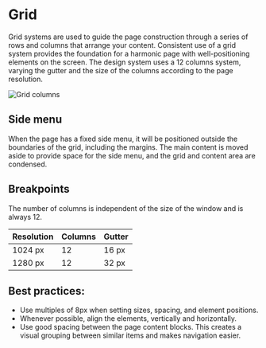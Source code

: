 # Grid

Grid systems are used to guide the page construction through a series of rows and columns that arrange your content. Consistent use of a grid system provides the foundation for a harmonic page with well-positioning elements on the screen. The design system uses a 12 columns system, varying the gutter and the size of the columns according to the page resolution.

![Grid columns](/image/grid-columns.png)

## Side menu

When the page has a fixed side menu, it will be positioned outside the boundaries of the grid, including the margins. The main content is moved aside to provide space for the side menu, and the grid and content area are condensed.

## Breakpoints

The number of columns is independent of the size of the window and is always 12.

<table>
  <thead>
    <tr>
      <th>Resolution</th>
      <th>Columns</th>
      <th>Gutter</th>
    </tr>
  </thead>
  <tbody>
    <tr>
      <td>1024 px</td>
      <td>12</td>
      <td>16 px</td>
    </tr>
    <tr>
      <td>1280 px</td>
      <td>12</td>
      <td>32 px</td>
    </tr>
  </tbody>
</table>

## Best practices:

- Use multiples of 8px when setting sizes, spacing, and element positions.
- Whenever possible, align the elements, vertically and horizontally.
- Use good spacing between the page content blocks. This creates a visual grouping between similar items and makes navigation easier.
